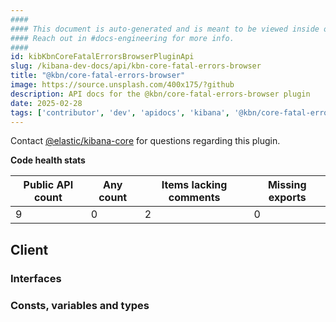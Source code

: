 ```yaml
---
####
#### This document is auto-generated and is meant to be viewed inside our experimental, new docs system.
#### Reach out in #docs-engineering for more info.
####
id: kibKbnCoreFatalErrorsBrowserPluginApi
slug: /kibana-dev-docs/api/kbn-core-fatal-errors-browser
title: "@kbn/core-fatal-errors-browser"
image: https://source.unsplash.com/400x175/?github
description: API docs for the @kbn/core-fatal-errors-browser plugin
date: 2025-02-28
tags: ['contributor', 'dev', 'apidocs', 'kibana', '@kbn/core-fatal-errors-browser']
---
```




Contact [@elastic/kibana-core](https://github.com/orgs/elastic/teams/kibana-core) for questions regarding this plugin.

**Code health stats**

| Public API count  | Any count | Items lacking comments | Missing exports |
|-------------------|-----------|------------------------|-----------------|
| 9 | 0 | 2 | 0 |

## Client

### Interfaces
<DocDefinitionList data={kbnCoreFatalErrorsBrowserObj.client.interfaces}/>

### Consts, variables and types
<DocDefinitionList data={kbnCoreFatalErrorsBrowserObj.client.misc}/>

